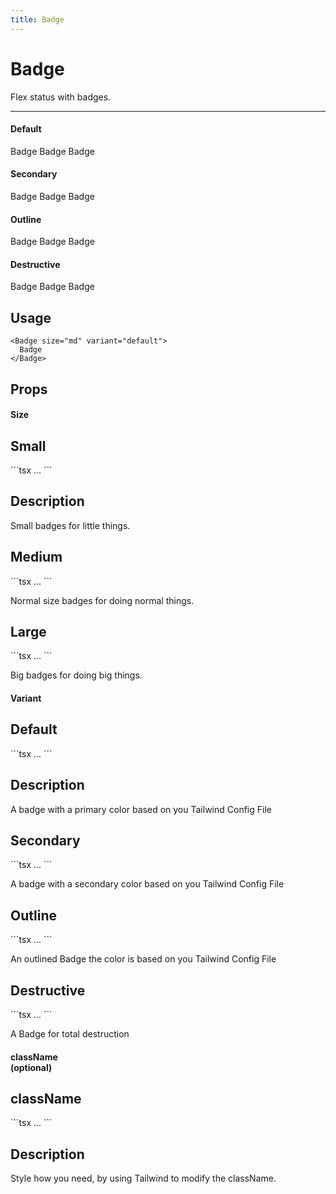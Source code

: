 ```yaml
---
title: Badge
---
```


# Badge

Flex status with badges.

---


#### Default

<div className="flex w-1/2 justify-between gap-5">
  <Badge size="lg" variant="default">
    Badge
  </Badge>
  <Badge size="md" variant="default">
    Badge
  </Badge>
  <Badge size="sm" variant="default">
    Badge
  </Badge>
</div>

#### Secondary

<div className="flex w-1/2 justify-between gap-5">
  <Badge size="lg" variant="secondary">
    Badge
  </Badge>
  <Badge size="md" variant="secondary">
    Badge
  </Badge>
  <Badge size="sm" variant="secondary">
    Badge
  </Badge>
</div>

#### Outline

<div className="flex w-1/2 justify-between gap-5">
  <Badge size="lg" variant="outline">
    Badge
  </Badge>
  <Badge size="md" variant="outline">
    Badge
  </Badge>
  <Badge size="sm" variant="outline">
    Badge
  </Badge>
</div>

#### Destructive

<div className="flex w-1/2 justify-between gap-5">
  <Badge size="lg" variant="destructive">
    Badge
  </Badge>
  <Badge size="md" variant="destructive">
    Badge
  </Badge>
  <Badge size="sm" variant="destructive">
    Badge
  </Badge>
</div>

## Usage

```tsx
<Badge size="md" variant="default">
  Badge
</Badge>
```

## Props

#### Size

<div className="flex justify-between gap-3 my-10">
  <div className="flex flex-col w-1/2">
    <h2 className="text-center underline">Small</h2>
    ```tsx
    <Badge size="sm" variant="default">
      ...
    </Badge>
    ```
  </div>
  <div className="flex flex-col w-1/2 ">
    <h2 className="text-center underline">Description</h2>
    <p className="flex mt-6 px-4">Small badges for little things.</p>
  </div>
</div>

<div className="flex justify-between gap-3 my-10">
  <div className="flex flex-col w-1/2">
    <h2 className="text-center underline">Medium</h2>
    ```tsx
    <Badge size="medium" variant="default">
      ...
    </Badge>
    ```
  </div>
  <div className="flex flex-col w-1/2 mt-6">
    <p className="flex mt-5 px-4">Normal size badges for doing normal things.</p>
  </div>
</div>

<div className="flex justify-between gap-3 my-10">
  <div className="flex flex-col w-1/2">
    <h2 className="text-center underline">Large</h2>
    ```tsx
    <Badge size="lg" variant="default">
      ...
    </Badge>
    ```
  </div>
  <div className="flex flex-col w-1/2 mt-6">
    <p className="flex mt-5 px-4">Big badges for doing big things.</p>
  </div>
</div>

#### Variant

<div className="flex justify-between gap-3 my-10">
  <div className="flex flex-col w-1/2">
    <h2 className="text-center underline">Default</h2>
    ```tsx
    <Badge size="md" variant="default">
      ...
    </Badge>
    ```
  </div>
  <div className="flex flex-col w-1/2 ">
    <h2 className="text-center underline">Description</h2>
    <p className="flex mt-6 px-4">A badge with a primary color based on you Tailwind Config File</p>
  </div>
</div>

<div className="flex justify-between gap-3 my-10">
  <div className="flex flex-col w-1/2">
    <h2 className="text-center underline">Secondary</h2>
    ```tsx
    <Badge size="medium" variant="secondary">
      ...
    </Badge>
    ```
  </div>
  <div className="flex flex-col w-1/2 mt-6">
    <p className="flex mt-5 px-4">A badge with a secondary color based on you Tailwind Config File</p>
  </div>
</div>

<div className="flex justify-between gap-3 my-10">
  <div className="flex flex-col w-1/2">
    <h2 className="text-center underline">Outline</h2>
    ```tsx
    <Badge size="medium" variant="outline">
      ...
    </Badge>
    ```
  </div>
  <div className="flex flex-col w-1/2 mt-6">
    <p className="flex mt-5 px-4">An outlined Badge the color is based on you Tailwind Config File</p>
  </div>
</div>

<div className="flex justify-between gap-3 my-10">
  <div className="flex flex-col w-1/2">
    <h2 className="text-center underline">Destructive</h2>
    ```tsx
    <Badge size="lg" variant="destructive">
      ...
    </Badge>
    ```
  </div>
  <div className="flex flex-col w-1/2 mt-6">
    <p className="flex mt-5 px-4">A Badge for total destruction</p>
  </div>
</div>

#### className <br /> (optional)

<div className="flex justify-between gap-3 my-10">
  <div className="flex flex-col w-1/2">
    <h2 className="text-center underline">className</h2>
    ```tsx
    <Badge className="...">...</Badge>
    ```
  </div>
  <div className="flex flex-col w-1/2">
    <h2 className="text-center underline">Description</h2>
    <p className="flex mt-5 px-4">Style how you need, by using Tailwind to modify the className.</p>
  </div>
</div>
